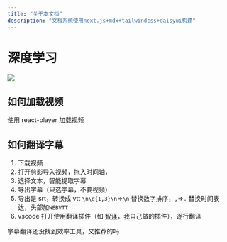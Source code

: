 ```yaml
---
title: "关于本文档"
description: "文档系统使用next.js+mdx+tailwindcss+daisyui构建"
---
```


# 深度学习

![](/imgs/deep-Learning.jpg)

## 如何加载视频

使用 react-player 加载视频

## 如何翻译字幕

1. 下载视频
2. 打开剪影导入视频，拖入时间轴，
3. 选择文本，智能提取字幕
4. 导出字幕（只选字幕，不要视频）
5. 导出是 srt，转换成 vtt `\n\d{1,3}\n`=>`\n` 替换数字排序，`,`=>`.` 替换时间表达，头部加`WEBVTT`
6. vscode 打开使用翻译插件（如 [智译](https://marketplace.visualstudio.com/items?itemName=wohugb.intelitrans)，我自己做的插件），逐行翻译

字幕翻译还没找到效率工具，又推荐的吗
